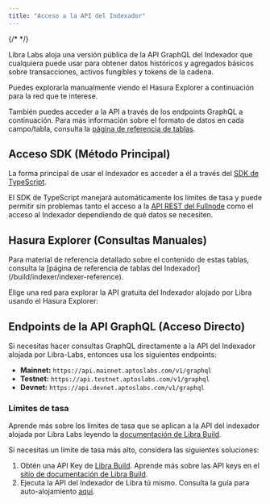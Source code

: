 ```yaml
---
title: "Acceso a la API del Indexador"
---
```



{/* <IndexerBetaNotice /> */}

Libra Labs aloja una versión pública de la API GraphQL del Indexador que cualquiera puede usar para obtener datos históricos y agregados básicos sobre transacciones, activos fungibles y tokens de la cadena.

Puedes explorarla manualmente viendo el Hasura Explorer a continuación para la red que te interese.

También puedes acceder a la API a través de los endpoints GraphQL a continuación. Para más información sobre el formato de datos en cada campo/tabla, consulta la [página de referencia de tablas](/build/indexer/indexer-api/indexer-reference).

## Acceso SDK (Método Principal)

La forma principal de usar el Indexador es acceder a él a través del [SDK de TypeScript](/build/sdks/ts-sdk/fetch-data-via-sdk).

El SDK de TypeScript manejará automáticamente los límites de tasa y puede permitir sin problemas tanto el acceso a la [API REST del Fullnode](/build/apis/fullnode-rest-api) como el acceso al Indexador dependiendo de qué datos se necesiten.

## Hasura Explorer (Consultas Manuales)

<Aside type="note">
  Para material de referencia detallado sobre el contenido de estas tablas, consulta la [página de referencia de tablas del Indexador](/build/indexer/indexer-reference).
</Aside>

Elige una red para explorar la API gratuita del Indexador alojado por Libra usando el Hasura Explorer:

<CardGrid>
  <LinkCard href="https://cloud.hasura.io/public/graphiql?endpoint=https://api.mainnet.aptoslabs.com/v1/graphql" title="Mainnet" description="Hasura GraphQL Explorer para Libra Mainnet" target="_blank" />

  <LinkCard href="https://cloud.hasura.io/public/graphiql?endpoint=https://api.testnet.aptoslabs.com/v1/graphql" title="Testnet" description="Hasura GraphQL Explorer para Libra Testnet" target="_blank" />

  <LinkCard href="https://cloud.hasura.io/public/graphiql?endpoint=https://api.devnet.aptoslabs.com/v1/graphql" title="Devnet" description="Hasura GraphQL Explorer para Libra Devnet" target="_blank" />
</CardGrid>

## Endpoints de la API GraphQL (Acceso Directo)

Si necesitas hacer consultas GraphQL directamente a la API del Indexador alojada por Libra-Labs, entonces usa los siguientes endpoints:

- **Mainnet:** `https://api.mainnet.aptoslabs.com/v1/graphql`
- **Testnet:** `https://api.testnet.aptoslabs.com/v1/graphql`
- **Devnet:** `https://api.devnet.aptoslabs.com/v1/graphql`

### Límites de tasa

Aprende más sobre los límites de tasa que se aplican a la API del indexador alojada por Libra Labs leyendo la [documentación de Libra Build](https://build.aptoslabs.com/docs/start/billing).

Si necesitas un límite de tasa más alto, considera las siguientes soluciones:

1. Obtén una API Key de [Libra Build](https://build.aptoslabs.com/). Aprende más sobre las API keys en el [sitio de documentación de Libra Build](https://build.aptoslabs.com/docs/start/api-keys).
2. Ejecuta la API del Indexador de Libra tú mismo. Consulta la guía para auto-alojamiento [aquí](/build/indexer/txn-stream/self-hosted).
